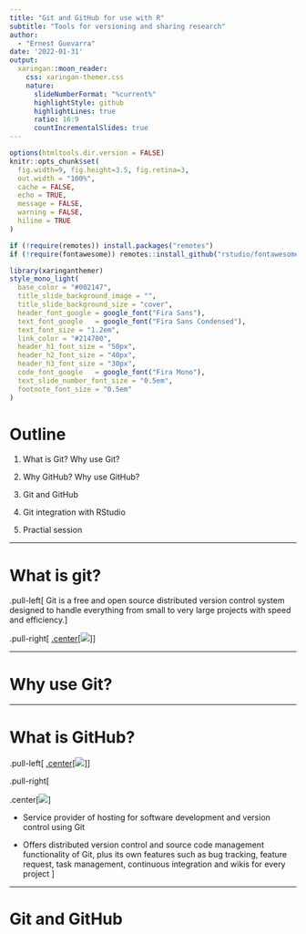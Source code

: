```yaml
---
title: "Git and GitHub for use with R"
subtitle: "Tools for versioning and sharing research"  
author: 
  - "Ernest Guevarra"
date: '2022-01-31'
output:
  xaringan::moon_reader:
    css: xaringan-themer.css
    nature:
      slideNumberFormat: "%current%"
      highlightStyle: github
      highlightLines: true
      ratio: 16:9
      countIncrementalSlides: true
---
```


```r
options(htmltools.dir.version = FALSE)
knitr::opts_chunk$set(
  fig.width=9, fig.height=3.5, fig.retina=3,
  out.width = "100%",
  cache = FALSE,
  echo = TRUE,
  message = FALSE, 
  warning = FALSE,
  hiline = TRUE
)

if (!require(remotes)) install.packages("remotes")
if (!require(fontawesome)) remotes::install_github("rstudio/fontawesome")
```

```r
library(xaringanthemer)
style_mono_light(
  base_color = "#002147",
  title_slide_background_image = "",
  title_slide_background_size = "cover",
  header_font_google = google_font("Fira Sans"),
  text_font_google   = google_font("Fira Sans Condensed"),
  text_font_size = "1.2em",
  link_color = "#214700",
  header_h1_font_size = "50px",
  header_h2_font_size = "40px",
  header_h3_font_size = "30px",
  code_font_google   = google_font("Fira Mono"),
  text_slide_number_font_size = "0.5em",
  footnote_font_size = "0.5em"
)
```

# Outline

1. What is Git? Why use Git?

2. Why GitHub? Why use GitHub?

3. Git and GitHub

3. Git integration with RStudio

4. Practial session

---

# What is git?

.pull-left[
Git is a free and open source distributed version control system designed to handle everything from small to very large projects with speed and efficiency.
]

.pull-right[
[.center[![](images/Git-Logo-2Color.png)]](https://git-scm.com)
]

---

# Why use Git?



---

# What is GitHub?

.pull-left[
[.center[![](images/Octocat.png)]](https://github.com)
]

.pull-right[

.center[![](images/GitHub_Logo.png)]

* Service provider of hosting for software development and version control using Git

* Offers distributed version control and source code management functionality of Git, plus its own features such as bug tracking, feature request, task management, continuous integration and wikis for every project
]

---

# Git and GitHub

